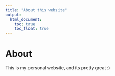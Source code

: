 ```yaml
---
title: "About this website"
output: 
  html_document:
    toc: true
    toc_float: true
---
```


# About 

This is my personal website, and its pretty great :)
